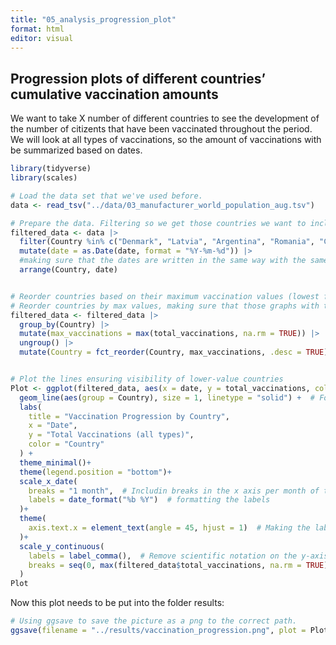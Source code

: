```yaml
---
title: "05_analysis_progression_plot"
format: html
editor: visual
---
```


## Progression plots of different countries' cumulative vaccination amounts

We want to take X number of different countries to see the development of the number of citizents that have been vaccinated throughout the period. We will look at all types of vaccinations, so the amount of vaccinations with be summarized based on dates.

```r
library(tidyverse)
library(scales)

# Load the data set that we've used before. 
data <- read_tsv("../data/03_manufacturer_world_population_aug.tsv")

# Prepare the data. Filtering so we get those countries we want to include in the plot. Making sure that they're somewhat near each other, so that it's possible to see them all, without some of the graphs becoming to small. 
filtered_data <- data |> 
  filter(Country %in% c("Denmark", "Latvia", "Argentina", "Romania", "Croatia", "Malta")) |>  #Choosing the countries i want to include in the plot. 
  mutate(date = as.Date(date, format = "%Y-%m-%d")) |> 
  #making sure that the dates are written in the same way with the same notation
  arrange(Country, date)


# Reorder countries based on their maximum vaccination values (lowest first )
# Reorder countries by max values, making sure that those graphs with the lowest values are visible
filtered_data <- filtered_data |> 
  group_by(Country) |> 
  mutate(max_vaccinations = max(total_vaccinations, na.rm = TRUE)) |> 
  ungroup() |> 
  mutate(Country = fct_reorder(Country, max_vaccinations, .desc = TRUE))  


# Plot the lines ensuring visibility of lower-value countries
Plot <- ggplot(filtered_data, aes(x = date, y = total_vaccinations, color = Country)) +
  geom_line(aes(group = Country), size = 1, linetype = "solid") +  # Force grouping and solid lines
  labs(
    title = "Vaccination Progression by Country",
    x = "Date",
    y = "Total Vaccinations (all types)",
    color = "Country"
  ) +
  theme_minimal()+
  theme(legend.position = "bottom")+
  scale_x_date(
    breaks = "1 month",  # Includin breaks in the x axis per month of the period
    labels = date_format("%b %Y")  # formatting the labels 
  )+
  theme(
    axis.text.x = element_text(angle = 45, hjust = 1)  # Making the labels on the x-axis stand with a 45° angle 
  )+
  scale_y_continuous(
    labels = label_comma(),  # Remove scientific notation on the y-axis
    breaks = seq(0, max(filtered_data$total_vaccinations, na.rm = TRUE), by = 4000000)  # Add breaks every 4 million 
  )
Plot
```

Now this plot needs to be put into the folder results:

```r
# Using ggsave to save the picture as a png to the correct path. 
ggsave(filename = "../results/vaccination_progression.png", plot = Plot, width = 10, height = 6, dpi = 300)

```
